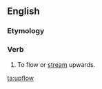 ==English==

===Etymology===
{{prefix|up|flow|lang=en}}

===Verb===
{{en-verb}}

# {{context|intransitive|obsolete|lang=en}} To flow or [[stream]] upwards. 
#: {{rfquotek|Robert Southey}}

[[ta:upflow]]